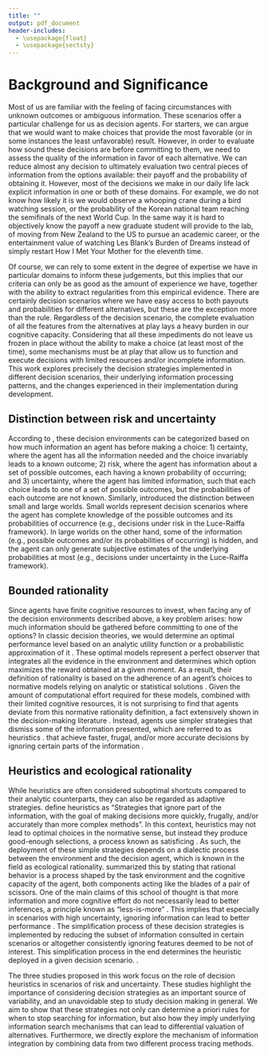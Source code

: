 ```yaml
---
title: ""
output: pdf_document
header-includes:
  - \usepackage{float}
  - \usepackage{sectsty}
---
```


# Background and Significance

\begin{flushright}

\hspace{\parindent}\emph{In our reasonings concerning matter of fact, there are all imaginable degrees of assurance, from the highest certainty to the lowest species of moral evidence. A wise man, therefore, proportions his belief to the evidence.} \\ 
--- David Hume,  An Enquiry Concerning Human Understanding (1748)
 
\end{flushright}

Most of us are familiar with the feeling of facing circumstances with unknown outcomes or ambiguous information. 
These scenarios offer a particular challenge for us as decision agents.
For starters, we can argue that we would want to make choices that provide the most favorable (or in some instances the least unfavorable) result.
However, in order to evaluate how sound these decisions are before committing to them, we need to assess the quality of the information in favor of each alternative.
We can reduce almost any decision to ultimately evaluation two central pieces of information from the options available: their payoff and the probability of obtaining it.
However, most of the decisions we make in our daily life lack explicit information in one or both of these domains. 
For example, we do not know how likely it is we would observe a whooping crane during a bird watching session, or the probability of the Korean national team reaching the semifinals of the next World Cup.
In the same way it is hard to objectively know the payoff a new graduate student will provide to the lab, of moving from New Zealand to the US to pursue an academic career, or the entertainment value of watching Les Blank's Burden of Dreams instead of simply restart How I Met Your Mother for the eleventh time.

Of course, we can rely to some extent in the degree of expertise we have in particular domains to inform these judgements, but this implies that our criteria can only be as good as the amount of experience we have, together with the ability to extract regularities from this empirical evidence.
There are certainly decision scenarios where we have easy access to both payouts and probabilities for different alternatives, but these are the exception more than the rule.
Regardless of the decision scenario, the complete evaluation of all the features from the alternatives at play lays a heavy burden in our cognitive capacity.
Considering that all these impediments do not leave us frozen in place without the ability to make a choice (at least most of the time), some mechanisms must be at play that allow us to function and execute decisions with limited resources and/or incomplete information.
This work explores precisely the decision strategies implemented in different decision scenarios, their underlying information processing patterns, and the changes experienced in their implementation during development.

## Distinction between risk and uncertainty
According to \citet{luce_raiffa_1989_games_decisions}, these decision environments can be categorized based on how much information an agent has before making a choice:
1) certainty, where the agent has all the information needed and the choice invariably leads to a known outcome;
2) risk, where the agent has information about a set of possible outcomes, each having a known probability of occurring; 
and 3) uncertainty, where the agent has limited information, such that each choice leads to one of a set of possible outcomes, but the probabilities of each outcome are not known. 
Similarly, \citet{savage_1972_foundations_statistics} introduced the distinction between small and large worlds. 
Small worlds represent decision scenarios where the agent has complete knowledge of the possible outcomes and its probabilities of occurrence (e.g., decisions under risk in the Luce-Raiffa framework). 
In large worlds on the other hand, some of the information (e.g., possible outcomes and/or its probabilities of occurring) is hidden, and the agent can only generate subjective estimates of the underlying probabilities at most (e.g., decisions under uncertainty in the Luce-Raiffa framework).

## Bounded rationality
Since agents have finite cognitive resources to invest, when facing any of the decision environments described above, a key problem arises: how much information should be gathered before committing to one of the options? 
In classic decision theories, we would determine an optimal performance level based on an analytic utility function or a probabilistic approximation of it  \citep{marschak_etal_1972_decision_organization}. 
These optimal models represent a perfect observer that integrates all the evidence in the environment and determines which option maximizes the reward obtained at a given moment. 
As a result, their definition of rationality is based on the adherence of an agent's choices to normative models relying on analytic or statistical solutions \citep{hammond_1996_human_judgment}. 
Given the amount of computational effort required for these models, combined with their limited cognitive resources, it is not surprising to find that agents deviate from this normative rationality definition, a fact extensively shown in the decision-making literature \citep{gilovich_etal_2002_heuristics_biases}. 
Instead, agents use simpler strategies that dismiss some of the information presented, which are referred to as heuristics \citep{newell_simon_1972_human_problem, simon_1990_invariants_human, tversky_kahneman_1974_judgment_uncertainty}. 
 \citep{gigerenzer_todd_1999_simple_heuristics} that achieve faster, frugal, and/or more accurate decisions by ignoring certain parts of the information \citep{gigerenzer_gaissmaier_2011_heuristic_decision}.

## Heuristics and ecological rationality
While heuristics are often considered suboptimal shortcuts compared to their analytic counterparts, they can also be regarded as adaptive strategies.
\citet{gigerenzer_gaissmaier_2011_heuristic_decision} define heuristics as "Strategies that ignore part of the information, with the goal of making decisions more quickly, frugally, and/or accurately than more
complex methods".
In this context, heuristics may not lead to optimal choices in the normative sense, but instead they produce good-enough selections, a process known as satisficing \citep{simon_1955_behavioral_model}.
As such, the deployment of these simple strategies depends on a dialectic process between the environment and the decision agent, which is known in the field as ecological rationality.
\citet{simon_1990_invariants_human} summarized this by stating that rational behavior is a process shaped by the task environment and the cognitive capacity of the agent, both components acting like the blades of a pair of scissors.
One of the main claims of this school of thought is that more information and more cognitive effort do not necessarily lead to better inferences, a principle known as "less-is-more" \citep{hertwig_todd_2003_more_not}.
This implies that especially in scenarios with high uncertainty, ignoring information can lead to better performance \citep{gigerenzer_todd_1999_simple_heuristics}.
The simplification process of these decision strategies is implemented by reducing the subset of information consulted in certain scenarios or altogether consistently ignoring features deemed to be not of interest.
This simplification process in the end determines the heuristic deployed in a given decision scenario. \citep{kozyreva_hertwig_2021_interpretation_uncertainty}. 

The three studies proposed in this work focus on the role of decision heuristics in scenarios of risk and uncertainty. 
These studies highlight the importance of considering decision strategies as an important source of variability, and an unavoidable step to study decision making in general.
We aim to show that these strategies not only can determine a priori rules for when to stop searching for information, but also how they imply underlying information search mechanisms that can lead to differential valuation of alternatives.
Furthermore, we directly explore the mechanism of information integration by combining data from two different process tracing methods.
